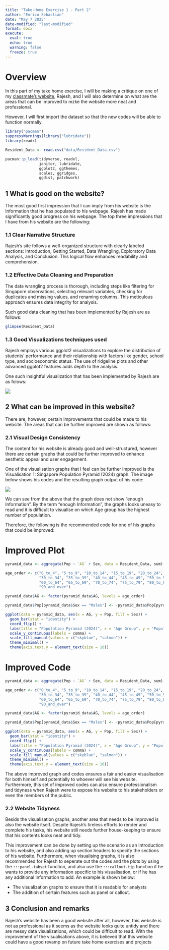 ```yaml
---
title: "Take-Home Exercise 1 - Part 2"
author: "Enrico Sebastian"
date: "May 7 2025"
date-modified: "last-modified"
format: docx
execute: 
  eval: true
  echo: true
  warning: false
  freeze: true
---
```


# **Overview**

In this part of my take home exercise, I will be making a critique on one of my [classmate's website](https://isss608vaarajesh01.netlify.app/takehomeexercises/take_homeexercise1/take_homeexercise1), Rajesh, and I will also determine on what are the areas that can be improved to mzke the website more neat and professional.

However, I will first import the dataset so that the new codes will be able to function normally.

```r
library("pacman")
suppressWarnings(library("lubridate"))
library(readr)

Resident_Data <- read.csv("data/Resident_Data.csv")

pacman::p_load(tidyverse, readxl, 
               janitor, lubridate, 
               ggplot2, ggthemes, 
               scales, ggridges, 
               ggdist, patchwork)
```

## **1  What is good on the website?**

The most good first impression that I can imply from his website is the Information that he has populated to his webpage. Rajesh has made significantly good progress on his webpage. The top three impressions that I have from his website are the following:

### 1.1 **Clear Narrative Structure**

Rajesh’s site follows a well-organized structure with clearly labeled sections: Introduction, Getting Started, Data Wrangling, Exploratory Data Analysis, and Conclusion. This logical flow enhances readability and comprehension.

### 1.2 **Effective Data Cleaning and Preparation**

The data wrangling process is thorough, including steps like filtering for Singapore observations, selecting relevant variables, checking for duplicates and missing values, and renaming columns. This meticulous approach ensures data integrity for analysis.

Such good data cleaning that has been implemented by Rajesh are as follows:

```r
glimpse(Resident_Data)
```

### 1.3 **Good Visualizations techniques used**

Rajesh employs various ggplot2 visualizations to explore the distribution of students’ performance and their relationship with factors like gender, school type, and socioeconomic status. The use of ridgeline plots and other advanced ggplot2 features adds depth to the analysis.

One such insightful visualization that has been implemented by Rajesh are as folows:

![](images/goodcode.png)

## **2  What can be improved in this website?**

There are, however, certain improvements that could be made to his website. The areas that can be further improved are shown as follows:

### 2.1 **Visual Design Consistency**

The content for his website is already good and well-structured, however there are certain graphs that could be further improved to enhance aesthetic appeal and user engagement. 

One of the visualisation graphs that I feel can be further improved is the Visualisation 1: Singapore Population Pyramid (2024) graph. The image below shows his codes and the resulting graph output of his code:

![](images/Oricodes.png)

We can see from the above that the graph does not show "enough Information". By the term "enough Information", the graphs looks uneasy to read and it is difficult to visualise on which Age group has the highest number of population. 

Therefore, the following is the recommended code for one of his graphs that could be improved:

:::panel-tabset

# Improved Plot

```r

pyramid_data <- aggregate(Pop ~ `AG` + Sex, data = Resident_Data, sum)

age_order <- c("0_to_4", "5_to_9", "10_to_14", "15_to_19", "20_to_24", "25_to_29", 
               "30_to_34", "35_to_39", "40_to_44", "45_to_49", "50_to_54", "55_to_59", 
               "60_to_64", "65_to_69", "70_to_74", "75_to_79", "80_to_84", "85_to_89", 
               "90_and_over")

pyramid_data$AG <- factor(pyramid_data$AG, levels = age_order)

pyramid_data$Pop[pyramid_data$Sex == "Males"] <- -pyramid_data$Pop[pyramid_data$Sex == "Males"]

ggplot(data = pyramid_data, aes(x = AG, y = Pop, fill = Sex)) +
  geom_bar(stat = "identity") +
  coord_flip() +
  labs(title = "Population Pyramid (2024)", x = "Age Group", y = "Population") +
  scale_y_continuous(labels = comma) +
  scale_fill_manual(values = c("skyblue", "salmon")) + 
  theme_minimal() +
  theme(axis.text.y = element_text(size = 10))  

```

# Improved Code

```r

pyramid_data <- aggregate(Pop ~ `AG` + Sex, data = Resident_Data, sum)

age_order <- c("0_to_4", "5_to_9", "10_to_14", "15_to_19", "20_to_24", "25_to_29", 
               "30_to_34", "35_to_39", "40_to_44", "45_to_49", "50_to_54", "55_to_59", 
               "60_to_64", "65_to_69", "70_to_74", "75_to_79", "80_to_84", "85_to_89", 
               "90_and_over")

pyramid_data$AG <- factor(pyramid_data$AG, levels = age_order)

pyramid_data$Pop[pyramid_data$Sex == "Males"] <- -pyramid_data$Pop[pyramid_data$Sex == "Males"]

ggplot(data = pyramid_data, aes(x = AG, y = Pop, fill = Sex)) +
  geom_bar(stat = "identity") +
  coord_flip() +
  labs(title = "Population Pyramid (2024)", x = "Age Group", y = "Population") +
  scale_y_continuous(labels = comma) +
  scale_fill_manual(values = c("skyblue", "salmon")) + 
  theme_minimal() +
  theme(axis.text.y = element_text(size = 10))  

```

:::

The above improved graph and codes ensures a fair and easier visualisation for both himself and potentially to whoever will see his website. Furthermore, this set of improved codes can also ensure professionalism and tidyness when Rajesh were to expose his website to his stakeholders or even the members of the public.

### 2.2  **Website Tidyness**

Besids the visualisation graphs, another area that needs to be improved is also the website itself. Despite Rajesh's tireless efforts to render and complete his tasks, his website still needs further house-keeping to ensure that his contents looks neat and tidy. 

This improvement can be done by setting up the scenario as an Introduction to his website, and also adding up section headers to specify the sections of his website. Furthermore, when visualising graphs, it is also recommended for Rajesh to seperate out the codes and the plots by using the `:::panel-tabset` function, and also use the `:::callout-tip` function if he wants to provide any information specific to his visualisation, or if he has any additional Information to add.  An example is shown below:

::: callout-note
- The visualization graphs to ensure that it is readable for analysts
- The addition of certain features such as panel or callout.
:::


## **3  Conclusion and remarks**

Rajesh's website has been a good website after all, however, this website is not as professional as it seems as the website looks quite untidy and there are messy data visualizations, which could be difficult to read. With the improvement of the visualisations above, it is believed that this website could have a good revamp on future take home exercises and projects




